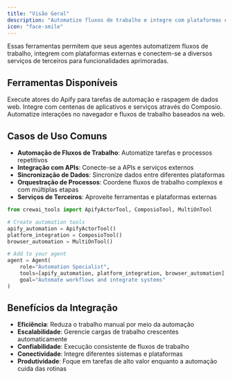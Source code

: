 ```yaml
---
title: "Visão Geral"
description: "Automatize fluxos de trabalho e integre com plataformas e serviços externos"
icon: "face-smile"
---
```


Essas ferramentas permitem que seus agentes automatizem fluxos de trabalho, integrem com plataformas externas e conectem-se a diversos serviços de terceiros para funcionalidades aprimoradas.

## **Ferramentas Disponíveis**

<CardGroup cols={2}>
  <Card title="Apify Actor Tool" icon="spider" href="/pt-BR/tools/automation/apifyactorstool">
    Execute atores do Apify para tarefas de automação e raspagem de dados web.
  </Card>

  <Card title="Composio Tool" icon="puzzle-piece" href="/pt-BR/tools/automation/composiotool">
    Integre com centenas de aplicativos e serviços através do Composio.
  </Card>

  <Card title="Multion Tool" icon="window-restore" href="/pt-BR/tools/automation/multiontool">
    Automatize interações no navegador e fluxos de trabalho baseados na web.
  </Card>
</CardGroup>

## **Casos de Uso Comuns**

- **Automação de Fluxos de Trabalho**: Automatize tarefas e processos repetitivos
- **Integração com APIs**: Conecte-se a APIs e serviços externos
- **Sincronização de Dados**: Sincronize dados entre diferentes plataformas
- **Orquestração de Processos**: Coordene fluxos de trabalho complexos e com múltiplas etapas
- **Serviços de Terceiros**: Aproveite ferramentas e plataformas externas

```python
from crewai_tools import ApifyActorTool, ComposioTool, MultiOnTool

# Create automation tools
apify_automation = ApifyActorTool()
platform_integration = ComposioTool()
browser_automation = MultiOnTool()

# Add to your agent
agent = Agent(
    role="Automation Specialist",
    tools=[apify_automation, platform_integration, browser_automation],
    goal="Automate workflows and integrate systems"
)
```

## **Benefícios da Integração**

- **Eficiência**: Reduza o trabalho manual por meio da automação
- **Escalabilidade**: Gerencie cargas de trabalho crescentes automaticamente
- **Confiabilidade**: Execução consistente de fluxos de trabalho
- **Conectividade**: Integre diferentes sistemas e plataformas
- **Produtividade**: Foque em tarefas de alto valor enquanto a automação cuida das rotinas
